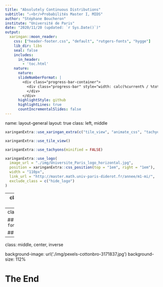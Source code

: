 ```yaml
---
title: "Absolutely Continuous Distributions"
subtitle: "⚔<br/>Probabilités Master I, MIDS"
author: "Stéphane Boucheron"
institute: "Université de Paris"
date: "2020/11/20 (updated: `r Sys.Date()`)"
output:
  xaringan::moon_reader:
    css: ["header-footer.css", "default", "rutgers-fonts", "hygge"]
    lib_dir: libs
    seal: false
    includes:
      in_header:
        - 'toc.html'
    nature:
      nature:
      slideNumberFormat: |
        <div class="progress-bar-container">
          <div class="progress-bar" style="width: calc(%current% / %total% * 100%);">
          </div>
        </div>
      highlightStyle: github
      highlightLines: true
      countIncrementalSlides: false
---
```

name: layout-general
layout: true
class: left, middle

<style>
.remark-slide-number {
  position: inherit;
}

.remark-slide-number .progress-bar-container {
  position: absolute;
  bottom: 0;
  height: 4px;
  display: block;
  left: 0;
  right: 0;
}

.remark-slide-number .progress-bar {
  height: 100%;
  background-color: red;
}
</style>


```r
xaringanExtra::use_xaringan_extra(c("tile_view", "animate_css", "tachyons", "logo"))
```


```r
xaringanExtra::use_tile_view()
```

```r
xaringanExtra::use_tachyons(minified = FALSE)
```

```r
xaringanExtra::use_logo(
  image_url = "./img/Universite_Paris_logo_horizontal.jpg",
  position = xaringanExtra::css_position(top = "1em", right = "1em"),
  width = "110px",
  link_url = "http://master.math.univ-paris-diderot.fr/annee/m1-mi/",
  exclude_class = c("hide_logo")
)
```

---
class: middle, center, inverse



# Absolutely Continuous Distributions

### `r Sys.Date()`

#### Probabilités Master I MIDS


---
class: inverse, middle

## `r fontawesome::fa("map")`

## Motivation



---

class: middle, center, inverse

background-image: url('./img/pexels-cottonbro-3171837.jpg')
background-size: 112%


# The End
